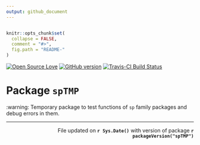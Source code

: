```yaml
---
output: github_document
---
```

```r

```



<!-- README.md is generated from README.Rmd. Please edit that file -->
 
```r
knitr::opts_chunk$set(
  collapse = FALSE,
  comment = "#>",
  fig.path = "README-"
)
```
[![Open Source Love](https://badges.frapsoft.com/os/v1/open-source.svg?v=102)](https://github.com/ellerbrock/open-source-badge/)
[![GitHub version](https://badge.fury.io/gh/GegznaV%2FspTMP.svg)](https://badge.fury.io/gh/GegznaV%2FspTMP)
[![Travis-CI Build Status](https://travis-ci.org/GegznaV/spTMP.png?branch=master)](https://travis-ci.org/GegznaV/spTMP)


  
Package `spTMP` 
===============

:warning: Temporary package to test functions of `sp` family packages and debug errors in them.


* * *

 <p align="right"> 
 File updated on <b>`r Sys.Date()`</b> with version of package  <b>`r packageVersion("spTMP")`</b>
 </p>    


